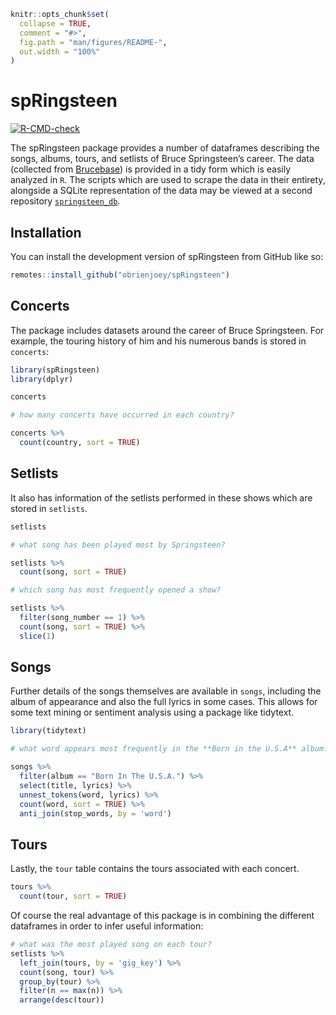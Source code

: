 <!-- README.md is generated from README.Rmd. Please edit that file -->

```r
knitr::opts_chunk$set(
  collapse = TRUE,
  comment = "#>",
  fig.path = "man/figures/README-",
  out.width = "100%"
)
```

# spRingsteen

<!-- badges: start -->
[![R-CMD-check](https://github.com/obrienjoey/spRingsteen/workflows/R-CMD-check/badge.svg)](https://github.com/obrienjoey/spRingsteen/actions)
<!-- badges: end -->

The spRingsteen package provides a number of dataframes describing the songs,
albums, tours, and setlists of Bruce Springsteen's career. The data (collected from [Brucebase](http://brucebase.wikidot.com/)) is provided
in a tidy form which is easily analyzed in `R`. The scripts which are used to scrape the data in their entirety, alongside a SQLite representation of the data may be viewed at a second repository [`springsteen_db`](https://github.com/obrienjoey/springsteen_db).

## Installation

You can install the development version of spRingsteen from GitHub like so:

``` r
remotes::install_github("obrienjoey/spRingsteen")
```

## Concerts

The package includes datasets around the career of Bruce Springsteen. For example,
the touring history of him and his numerous bands is stored in `concerts`:

```r
library(spRingsteen)
library(dplyr)

concerts

# how many concerts have occurred in each country?

concerts %>% 
  count(country, sort = TRUE)
```

## Setlists

It also has information of the setlists performed in these shows which are 
stored in `setlists`.

```r
setlists

# what song has been played most by Springsteen?

setlists %>%
  count(song, sort = TRUE)

# which song has most frequently opened a show?

setlists %>%
  filter(song_number == 1) %>%
  count(song, sort = TRUE) %>%
  slice(1)
```

## Songs

Further details of the songs themselves are available in `songs`, including
the album of appearance and also the full lyrics in some cases. This allows for 
some text mining or sentiment analysis using a package like tidytext.

```r
library(tidytext)

# what word appears most frequently in the **Born in the U.S.A** album?

songs %>% 
  filter(album == "Born In The U.S.A.") %>% 
  select(title, lyrics) %>% 
  unnest_tokens(word, lyrics) %>% 
  count(word, sort = TRUE) %>% 
  anti_join(stop_words, by = 'word')
```

## Tours

Lastly, the `tour` table contains the tours associated with each concert.

```r
tours %>% 
  count(tour, sort = TRUE)
```

Of course the real advantage of this package is in combining the different
dataframes in order to infer useful information:

```r
# what was the most played song on each tour?
setlists %>% 
  left_join(tours, by = 'gig_key') %>%
  count(song, tour) %>%
  group_by(tour) %>%
  filter(n == max(n)) %>%
  arrange(desc(tour))
```
